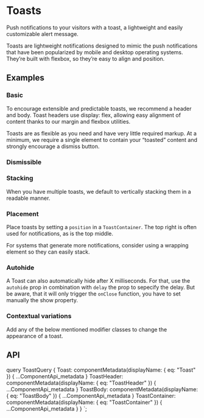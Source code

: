 


# Toasts

<p className="lead">
  Push notifications to your visitors with a toast, a lightweight and easily customizable alert message.
</p>

Toasts are lightweight notifications designed to mimic the push notifications that have been popularized by mobile and desktop operating systems. They’re built with flexbox, so they’re easy to align and position.

## Examples

### Basic

To encourage extensible and predictable toasts, we recommend a header and body. Toast headers use display: flex, allowing easy alignment of content thanks to our margin and flexbox utilities.

Toasts are as flexible as you need and have very little required markup. At a minimum, we require a single element to contain your “toasted” content and strongly encourage a dismiss button.

<ReactPlayground codeText={ToastBasic} />

### Dismissible

<ReactPlayground codeText={ToastDismissible} />

### Stacking

When you have multiple toasts, we default to vertically stacking them in a readable manner.

<ReactPlayground codeText={ToastStacking} />

### Placement

Place toasts by setting a `position` in a `ToastContainer`. The top right is often used for notifications, as is the top middle.

<ReactPlayground codeText={ToastPlacement} />

For systems that generate more notifications, consider using a wrapping element so they can easily stack.

<ReactPlayground codeText={ToastPlacementMulti} />

### Autohide

A Toast can also automatically hide after X milliseconds. For that, use the `autohide` prop in combination with `delay` the prop to sepecify the delay. But be aware, that it will only trigger the `onClose` function, you have to set manually the show property.

<ReactPlayground codeText={ToastAutohide} />

### Contextual variations

Add any of the below mentioned modifier classes to change the appearance of a toast.

<ReactPlayground codeText={ToastContextual} />

## API

<ComponentApi metadata={props.data.Toast} />
<ComponentApi metadata={props.data.ToastHeader}/>
<ComponentApi metadata={props.data.ToastBody}/>
<ComponentApi metadata={props.data.ToastContainer} />

  query ToastQuery {
    Toast: componentMetadata(displayName: { eq: "Toast" }) {
      ...ComponentApi_metadata
    }
    ToastHeader: componentMetadata(displayName: { eq: "ToastHeader" }) {
      ...ComponentApi_metadata
    }
    ToastBody: componentMetadata(displayName: { eq: "ToastBody" }) {
      ...ComponentApi_metadata
    }
    ToastContainer: componentMetadata(displayName: { eq: "ToastContainer" }) {
      ...ComponentApi_metadata
    }
  }
`;
